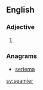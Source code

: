 ==English==

===Adjective===
{{head|en|adjective comparative form}}

# {{en-comparative of|seamy}}

===Anagrams===
* [[seriema#English|seriema]]

[[sv:seamier]]